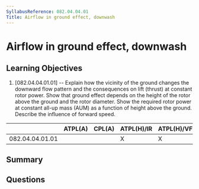 ```yaml
---
SyllabusReference: 082.04.04.01
Title: Airflow in ground effect, downwash
---
```


# Airflow in ground effect, downwash

## Learning Objectives

1. [082.04.04.01.01] -- Explain how the vicinity of the ground changes the downward flow pattern and the consequences on lift (thrust) at constant rotor power. Show that ground effect depends on the height of the rotor above the ground and the rotor diameter. Show the required rotor power at constant all-up mass (AUM) as a function of height above the ground. Describe the influence of forward speed.


|                 | ATPL(A) | CPL(A) | ATPL(H)/IR | ATPL(H)/VFR | CPL(H) | IR | CBIR(A) |
|-----------------|---------|--------|------------|-------------|--------|----|---------|
| 082.04.04.01.01 |         |        |      X     |      X      |   X    |    |         |

## Summary

## Questions
